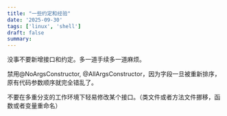 ```yaml
---
title: "一些约定和经验"
date: '2025-09-30'
tags: ['linux', 'shell']
draft: false
summary:
---
```


没事不要新增接口和约定。多一道手续多一道麻烦。

禁用@NoArgsConstructor, @AllArgsConstructor，因为字段一旦被重新排序，原有代码参数顺序就完全错乱了。

不要在多重分支的工作环境下轻易修改某个接口。（类文件或者方法文件挪移，函数或者变量重命名）
